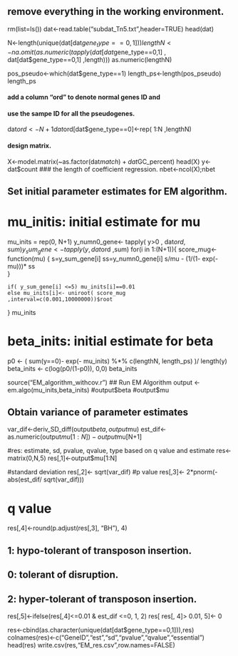## remove everything in the working environment.
rm(list=ls())
dat<-read.table("subdat_Tn5.txt",header=TRUE)
head(dat)

N<-length(unique(dat[dat$gene_type==0,1]))
lengthN<- na.omit(  as.numeric( tapply(  dat[dat$gene_type==0,1]  ,  dat[dat$gene_type==0,1] ,length)))
as.numeric(lengthN)

pos_pseudo<-which(dat$gene_type==1)
length_ps<-length(pos_pseudo)
length_ps

#### add a column "ord" to denote normal genes ID and 
#### use the sampe ID for all the pseudogenes.
dat$ord<- N+1
dat$ord[dat$gene_type==0]<-rep( 1:N ,lengthN)

#### design matrix.
X<-model.matrix(~as.factor(dat$match)+ dat$GC_percent)
head(X)
y<-dat$count
### the length of coefficient regression.
nbet<-ncol(X);nbet


## Set initial parameter estimates for EM algorithm.

# mu_initis: initial estimate for mu 
mu_inits = rep(0, N+1)
y_numn0_gene<- tapply(  y>0  ,  dat$ord ,sum)
y_sum_gene<-tapply(  y  ,  dat$ord ,sum)
for(i in 1:(N+1)){
	score_mug<-function(mu)	{
		s=y_sum_gene[i]
		ss=y_numn0_gene[i]
		s/mu - (1/(1- exp(-mu)))* ss	
	}
	
	if( y_sum_gene[i] <=5) mu_inits[i]==0.01
	else mu_inits[i]<- uniroot( score_mug ,interval=c(0.001,10000000))$root
}
mu_inits

# beta_inits: initial estimate for beta
p0 <-  (   sum(y==0)-  exp(- mu_inits) %*%   c(lengthN, length_ps) )/ length(y)
beta_inits <- c(log(p0/(1-p0)), 0,0) 
beta_inits


source("EM_algorithm_withcov.r")
## Run EM Algorithm
output <- em.algo(mu_inits,beta_inits) 
#output$beta
#output$mu

## Obtain variance of parameter estimates
var_dif<-deriv_SD_diff(output$beta,output$mu)
est_dif<- as.numeric(output$mu[1:N])-output$mu[N+1] 


#res: estimate, sd, pvalue, qvalue, type based on q value and estimate
res<-matrix(0,N,5)
res[,1]<-output$mu[1:N]

#standard deviation
res[,2]<- sqrt(var_dif)
#p value
res[,3]<- 2*pnorm(-abs(est_dif/ sqrt(var_dif)))

# q value
res[,4]<-round(p.adjust(res[,3], "BH"), 4)

##  1: hypo-tolerant of transposon insertion.
##  0: tolerant of disruption.
##  2: hyper-tolerant of transposon insertion.
res[,5]<-ifelse(res[,4]<=0.01 & est_dif <=0, 1, 2)
res[ res[, 4]> 0.01, 5]<- 0

res<-cbind(as.character(unique(dat[dat$gene_type==0,1])),res)
colnames(res)<-c("GeneID","est","sd","pvalue","qvalue","essential")
head(res)
write.csv(res,"EM_res.csv",row.names=FALSE)










